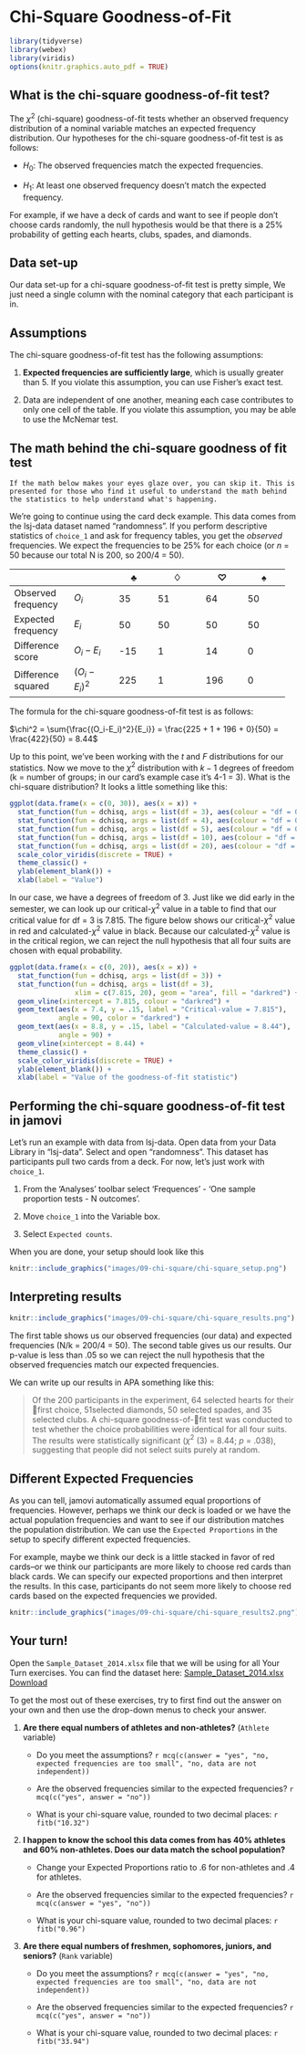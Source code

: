 # Chi-Square Goodness-of-Fit

```r
library(tidyverse)
library(webex)
library(viridis)
options(knitr.graphics.auto_pdf = TRUE)
```

## What is the chi-square goodness-of-fit test?

The $\chi^2$ (chi-square) goodness-of-fit tests whether an observed frequency distribution of a nominal variable matches an expected frequency distribution. Our hypotheses for the chi-square goodness-of-fit test is as follows:

-   $H_0$: The observed frequencies match the expected frequencies.

-   $H_1$: At least one observed frequency doesn't match the expected frequency.

For example, if we have a deck of cards and want to see if people don't choose cards randomly, the null hypothesis would be that there is a 25% probability of getting each hearts, clubs, spades, and diamonds.

## Data set-up

Our data set-up for a chi-square goodness-of-fit test is pretty simple, We just need a single column with the nominal category that each participant is in.

## Assumptions

The chi-square goodness-of-fit test has the following assumptions:

1.  **Expected frequencies are sufficiently large**, which is usually greater than 5. If you violate this assumption, you can use Fisher's exact test.

2.  Data are independent of one another, meaning each case contributes to only one cell of the table. If you violate this assumption, you may be able to use the McNemar test.

## The math behind the chi-square goodness of fit test

```block
If the math below makes your eyes glaze over, you can skip it. This is presented for those who find it useful to understand the math behind the statistics to help understand what's happening.
```

We're going to continue using the card deck example. This data comes from the lsj-data dataset named "randomness". If you perform descriptive statistics of `choice_1` and ask for frequency tables, you get the *observed* frequencies. We expect the frequencies to be 25% for each choice (or *n* = 50 because our total N is 200, so 200/4 = 50).

+--------------------+---------------+-------------+----------------+--------------+--------------+
|                    |               | $\clubsuit$ | $\diamondsuit$ | $\heartsuit$ | $\spadesuit$ |
+====================+===============+=============+================+==============+==============+
| Observed frequency | $O_i$         | 35          | 51             | 64           | 50           |
+--------------------+---------------+-------------+----------------+--------------+--------------+
| Expected frequency | $E_i$         | 50          | 50             | 50           | 50           |
+--------------------+---------------+-------------+----------------+--------------+--------------+
| Difference score   | $O_i-E_i$     | -15         | 1              | 14           | 0            |
+--------------------+---------------+-------------+----------------+--------------+--------------+
| Difference squared | $(O_i-E_i)^2$ | 225         | 1              | 196          | 0            |
+--------------------+---------------+-------------+----------------+--------------+--------------+

The formula for the chi-square goodness-of-fit test is as follows:

$\chi^2 = \sum{\frac{(O_i-E_i)^2}{E_i}} = \frac{225 + 1 + 196 + 0}{50} = \frac{422}{50} = 8.44$

Up to this point, we've been working with the *t* and *F* distributions for our statistics. Now we move to the $\chi^2$ distribution with $k-1$ degrees of freedom (k = number of groups; in our card's example case it's 4-1 = 3). What is the chi-square distribution? It looks a little something like this:

```r
ggplot(data.frame(x = c(0, 30)), aes(x = x)) +
  stat_function(fun = dchisq, args = list(df = 3), aes(colour = "df = 03")) +
  stat_function(fun = dchisq, args = list(df = 4), aes(colour = "df = 04")) +
  stat_function(fun = dchisq, args = list(df = 5), aes(colour = "df = 05")) +
  stat_function(fun = dchisq, args = list(df = 10), aes(colour = "df = 10")) +
  stat_function(fun = dchisq, args = list(df = 20), aes(colour = "df = 20")) +
  scale_color_viridis(discrete = TRUE) +
  theme_classic() +
  ylab(element_blank()) +
  xlab(label = "Value")
```

In our case, we have a degrees of freedom of 3. Just like we did early in the semester, we can look up our critical-$\chi^2$ value in a table to find that our critical value for df = 3 is 7.815. The figure below shows our critical-$\chi^2$ value in red and calculated-$\chi^2$ value in black. Because our calculated-$\chi^2$ value is in the critical region, we can reject the null hypothesis that all four suits are chosen with equal probability.

```r
ggplot(data.frame(x = c(0, 20)), aes(x = x)) +
  stat_function(fun = dchisq, args = list(df = 3)) +
  stat_function(fun = dchisq, args = list(df = 3), 
                xlim = c(7.815, 20), geom = "area", fill = "darkred") +
  geom_vline(xintercept = 7.815, colour = "darkred") + 
  geom_text(aes(x = 7.4, y = .15, label = "Critical-value = 7.815"), 
            angle = 90, color = "darkred") +
  geom_text(aes(x = 8.8, y = .15, label = "Calculated-value = 8.44"), 
            angle = 90) +
  geom_vline(xintercept = 8.44) + 
  theme_classic() +
  scale_color_viridis(discrete = TRUE) +
  ylab(element_blank()) +
  xlab(label = "Value of the goodness-of-fit statistic")
```

## Performing the chi-square goodness-of-fit test in jamovi

Let's run an example with data from lsj-data. Open data from your Data Library in "lsj-data". Select and open "randomness". This dataset has participants pull two cards from a deck. For now, let's just work with `choice_1`.

1.  From the 'Analyses' toolbar select 'Frequences' - 'One sample proportion tests - N outcomes'.

2.  Move `choice_1` into the Variable box.

3.  Select `Expected counts`.

When you are done, your setup should look like this

```r
knitr::include_graphics("images/09-chi-square/chi-square_setup.png")
```

## Interpreting results

```r
knitr::include_graphics("images/09-chi-square/chi-square_results.png")
```

The first table shows us our observed frequencies (our data) and expected frequencies (N/k = 200/4 = 50). The second table gives us our results. Our p-value is less than .05 so we can reject the null hypothesis that the observed frequencies match our expected frequencies.

We can write up our results in APA something like this:

> Of the 200 participants in the experiment, 64 selected hearts for their first choice, 51selected diamonds, 50 selected spades, and 35 selected clubs. A chi-square goodness-of-fit test was conducted to test whether the choice probabilities were identical for all four suits. The results were statistically significant ($\chi^2$ (3) = 8.44; *p* = .038), suggesting that people did not select suits purely at random.

## Different Expected Frequencies

As you can tell, jamovi automatically assumed equal proportions of frequencies. However, perhaps we think our deck is loaded or we have the actual population frequencies and want to see if our distribution matches the population distribution. We can use the `Expected Proportions` in the setup to specify different expected frequencies.

For example, maybe we think our deck is a little stacked in favor of red cards--or we think our participants are more likely to choose red cards than black cards. We can specify our expected proportions and then interpret the results. In this case, participants do not seem more likely to choose red cards based on the expected frequencies we provided.

```r
knitr::include_graphics("images/09-chi-square/chi-square_results2.png")
```

## Your turn!

Open the `Sample_Dataset_2014.xlsx` file that we will be using for all Your Turn exercises. You can find the dataset here: [Sample_Dataset_2014.xlsx Download](https://github.com/danawanzer/stats-with-jamovi/blob/master/data/Sample_Dataset_2014.xlsx)

To get the most out of these exercises, try to first find out the answer on your own and then use the drop-down menus to check your answer.

1.  **Are there equal numbers of athletes and non-athletes?** (`Athlete` variable)

    -   Do you meet the assumptions? `r mcq(c(answer = "yes", "no, expected frequencies are too small", "no, data are not independent))`

    -   Are the observed frequencies similar to the expected frequencies? `r mcq(c("yes", answer = "no"))`

    -   What is your chi-square value, rounded to two decimal places: `r fitb("10.32")`

2.  **I happen to know the school this data comes from has 40% athletes and 60% non-athletes. Does our data match the school population?**

    -   Change your Expected Proportions ratio to .6 for non-athletes and .4 for athletes.

    -   Are the observed frequencies similar to the expected frequencies? `r mcq(c(answer = "yes", "no"))`

    -   What is your chi-square value, rounded to two decimal places: `r fitb("0.96")`

3.  **Are there equal numbers of freshmen, sophomores, juniors, and seniors?** (`Rank` variable)

    -   Do you meet the assumptions? `r mcq(c(answer = "yes", "no, expected frequencies are too small", "no, data are not independent))`

    -   Are the observed frequencies similar to the expected frequencies? `r mcq(c("yes", answer = "no"))`

    -   What is your chi-square value, rounded to two decimal places: `r fitb("33.94")`
